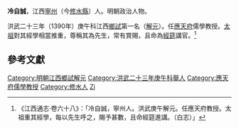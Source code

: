 '''冷自誠'''，江西[[寧州_(江西)|寧州]]（今[[修水縣|修水縣]]）人。明朝政治人物。

洪武二十三年（1390年）庚午科江西[[鄉試|鄉試]]第一名（[[解元|解元]]）。任[[應天府|應天府]]儒學教授。[[朱元璋|太祖]]對其經學相當推重，尊稱其為先生，常有賞賜，且命為[[經筵|經筵]]講官。<ref>《江西通志·卷六十八》：「冷自誠，寧州人。洪武庚午解元。任應天府教授。太祖重其經學，每以先生呼之，賜予甚數，且命經筵進講。（白志）」</ref>

==參考文獻==
{{reflist}}

{{DEFAULTSORT:Leng冷}}

[[Category:明朝江西鄉試解元|Category:明朝江西鄉試解元]]
[[Category:洪武二十三年庚午科舉人|Category:洪武二十三年庚午科舉人]]
[[Category:應天府儒學教授|Category:應天府儒學教授]]
[[Category:修水人|Category:修水人]]
[[Category:冷姓|Zi]]